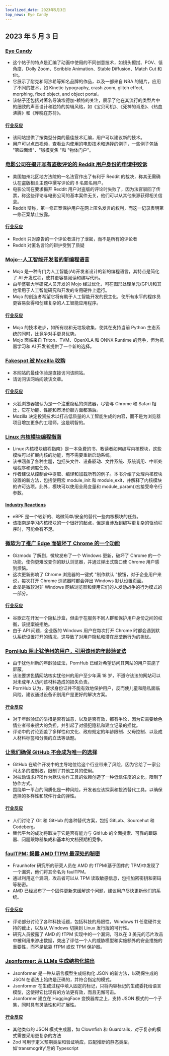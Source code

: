 ```yaml
---
localized_date: 2023年5月3日
top_news: Eye Candy
---
```




## 2023 年 5 月 3 日

### [Eye Candy](https://eycndy.com)

- 这个帖子的特点是汇编了动画中使用的不同创意技术，如镜头擦拭、POV、低角度、Dolly Zoom、Scribble Animation、Stable Diffusion、Match Cut 和 tilt。
- 它展示了耐克和阿沙希等知名品牌的作品，以及一部来自 NBA 的短片，应用了不同的技术，如 Kinetic typography, crash zoom, glitch effect, morphing, fixed object, and object portal。
- 该帖子还包括对著名导演埃德加-赖特的关注，展示了他在其流行的类型片中的细致的声音设计和独特的剪辑风格，如《宝贝司机》、《死神的肖恩》、《热血沸腾》和《昨晚在苏荷》。

#### [行业反应](http://news.ycombinator.com/item?id=35791575)

- 该网站提供了按类型分类的最佳技术汇编，用户可以建议新的技术。
- 用户可以点击视频，查看业内使用的电影技术和选择的例子，一些例子包括 "第四面墙"、"锻模变焦 "和 "物体门户"。

### [电影公司在揭开写有盗版评论的 Reddit 用户身份的申请中败诉](https://arstechnica.com/tech-policy/2023/05/judge-wont-force-reddit-to-identify-anonymous-users-who-discussed-piracy/)

- 美国加州北区地方法院的一名法官作出了有利于 Reddit 的裁决，称其无需确认在盗版相关主题中撰写评论的 8 名匿名用户。
- 电影公司在要求揭开 Reddit 用户对盗版的评论时失败了，因为法官驳回了传票，称这些评论与电影公司的基本案件无关，他们可以从其他来源获得相关信息。
- Reddit 辩称，第一修正案保护用户在网上匿名发言的权利，而这一记录表明第一修正案禁止披露。

#### [行业反应](http://news.ycombinator.com/item?id=35787080)

- Reddit 只对原告的一个评论者进行了泄密，而不是所有的评论者
- Reddit 对匿名言论的辩护受到了质疑

### [Mojo--人工智能开发者的新编程语言](https://www.modular.com/mojo)

- Mojo 是一种专门为人工智能(AI)开发者设计的新的编程语言，其特点是简化了 AI 开发过程，使其更容易阅读和编写代码。
- 由华盛顿大学研究人员开发的 Mojo 经过优化，可在图形处理单元(GPU)和其他常用于人工智能研究和开发的专用硬件上运行。
- Mojo 的创造者希望它将有助于人工智能开发的民主化，使所有水平的程序员更容易获得和创建复杂的人工智能应用程序。

#### [行业反应](http://news.ycombinator.com/item?id=35790367)

- Mojo 的技术进步，如所有权和无垃圾收集，使其在支持当前 Python 生态系统的同时，比竞争对手更具优势。
- Mojo 面临来自 Triton、TVM、OpenXLA 和 ONNX Runtime 的竞争，但为机器学习和 AI 开发者提供了一个新的选择。

### [Fakespot 被 Mozilla 收购](https://www.fakespot.com/post/fakespot-acquired-by-mozilla)

- 本网站的最佳体验是直接访问该网站。
- 请访问该网站阅读该文章。

#### [行业反应](http://news.ycombinator.com/item?id=35789963)

- 火狐浏览器被认为是一个注重隐私的浏览器，尽管与 Chrome 和 Safari 相比，它在功能、性能和市场份额方面都落后。
- Mozilla 决定投资技术以打击低质量的人工智能生成的内容，而不是为浏览器项目增加更多的工程师，这是明智的。

### [Linux 内核模块编程指南](https://sysprog21.github.io/lkmpg/)

- Linux 内核模块编程指南》是一本免费的书，教读者如何编写内核模块，这些模块可以扩展内核的功能，而不需要重新启动系统。
- 该书涵盖了各种主题，包括头文件、设备驱动、文件系统、系统调用、中断处理程序和调度任务。
- 作者建议从控制台中提取、编译和加载所有的例子。本书介绍了处理内核模块设置的新方法，包括使用宏 module_init 和 module_exit，并解释了内核模块的许可选项。此外，模块可以使用全局变量和 module_param()宏接受命令行参数。

#### [Industry Reactions](http://news.ycombinator.com/item?id=35782630)

- eBPF 是一个较新的、略微简单/安全的替代一些内核模块的任务。
- 该指南是学习内核模块的一个很好的起点，但是当涉及到编写更复杂的驱动程序时，可能会有不足。

### [微软为了推广 Edge 而破坏了 Chrome 的一个功能](https://gizmodo.com/microsoft-windows-google-chrome-feature-broken-edge-1850392901)

- Gizmodo 了解到，微软发布了一个 Windows 更新，破坏了 Chrome 的一个功能，使你更难改变你的默认浏览器，并通过弹出式窗口使 Chrome 用户感到烦恼。
- 这次更新影响了 Chrome 浏览器的一键式 "制作默认 "按钮，对于企业用户来说，每次打开 Chrome 浏览器时都会弹出 Windows 默认设置页面。
- 此举是微软对非 Windows 网络浏览器和使用它们的人发动战争的行为模式的一部分。

#### [行业反应](http://news.ycombinator.com/item?id=35787707)

- 谷歌正在开发一个隐私沙盒，但由于在服务不同人群和保护用户身份之间的权衡，该提案被拒绝。
- 由于 API 问题，企业版的 Windows 用户在每次打开 Chrome 时都会遇到默认系统设置打开的情况，这导致了对用户隐私和潜在反垄断行为的担忧。

### [PornHub 阻止犹他州的用户，引用该州的年龄验证法](https://kslnewsradio.com/2003298/adult-website-pornhub-blocks-users-in-utah-from-accessing-the-site/)

- 由于犹他州新的年龄验证法，PornHub 已经对希望访问其网站的用户实施了屏蔽。
- 该法要求色情网站核实犹他州的用户至少年满 18 岁，不遵守该法的网站可以对未成年人访问该材料造成的损失负责。
- PornHub 认为，要求身份证并不能有效地保护用户，反而使儿童和隐私面临风险，建议通过设备识别用户是更好的解决方案。

#### [行业反应](http://news.ycombinator.com/item?id=35786086)

- 对于年龄验证的举措是否有诚意，以及是否有效，都有争论，因为它需要给色情业者带来很大的负担，并引起了对侵犯隐私和建立记录的担忧。
- 评论中的讨论涵盖了多样性和文化、政府规定的年龄限制、父母控制、以及成人材料标签和分类的立法等话题。

### [让我们确保 GitHub 不会成为唯一的选择](https://blog.edwardloveall.com/lets-make-sure-github-doesnt-become-the-only-option)

- GitHub 在软件开发中的主导地位给这个行业带来了风险，因为它给了一家公司太多的控制权，限制了其他工具的使用。
- 对拉动请求(PR)作为默认协作工具的依赖创造了一种低信任度的文化，限制了协作方式。
- 围绕单一平台的同质化是一种风险，开发者应该探索和投资替代工具，以确保选择的多样性和软件行业的弹性。

#### [行业反应](http://news.ycombinator.com/item?id=35787102)

- 人们讨论了 Git 和 GitHub 的各种替代方案，包括 GitLab、Sourcehut 和 Codeberg。
- 替代平台的成功将取决于它是否有能力与 GitHub 的全面搜索、可靠的跟踪器、问题跟踪器集成和基本的文档预期相竞争。

### [faulTPM: 揭露 AMD fTPM 最深处的秘密](https://arxiv.org/abs/2304.14717)

- Fraunhofer 研究所的研究人员在 AMD 的 fTPM(基于固件的 TPM)中发现了一个漏洞，他们将其命名为 faulTPM。
- 通过利用这个漏洞，攻击者可以从 TPM 读取敏感信息，包括加密密钥和密码等秘密。
- AMD 已经发布了一个固件更新来缓解这个问题，建议用户尽快更新他们的系统。

#### [行业反应](http://news.ycombinator.com/item?id=35787195)

- 评论部分讨论了各种科技话题，包括科技的局限性，Windows 11 任意硬件支持的截止，以及从 Windows 切换到 Linux 发行版的可行性。
- 研究人员披露了 AMD 的 fTPM 实现中的一个漏洞，可以在 3 美元的芯片攻击中被利用来渗出数据，突出了评估一个人的威胁模型和实施额外的安全措施的重要性，而不是依靠 fTPM 或仅 TPM 保护器。

### [Jsonformer: 从 LLMs 生成结构化输出](https://github.com/1rgs/jsonformer)

- Jsonformer 是一种从语言模型生成结构化 JSON 的新方法，以确保生成的 JSON 在语法上始终是正确的，并符合指定的模式。
- Jsonformer 在生成过程中填入固定的标记，只将内容标记的生成委托给语言模型，这使得它比现有的方法更有效，而且无懈可击。
- Jsonformer 建立在 HuggingFace 变换器库之上，支持 JSON 模式的一个子集，同时具有灵活性和可扩展性。

#### [行业反应](http://news.ycombinator.com/item?id=35790092)

- 其他类似的 JSON 模式生成器，如 Clownfish 和 Guardrails，对于复杂的模式需要采用更复杂的方法
- Zod 可用于定义预期类型和验证响应，匹配推断的静态类型，如'transmogrify'后的 Typescript

</Steps>
